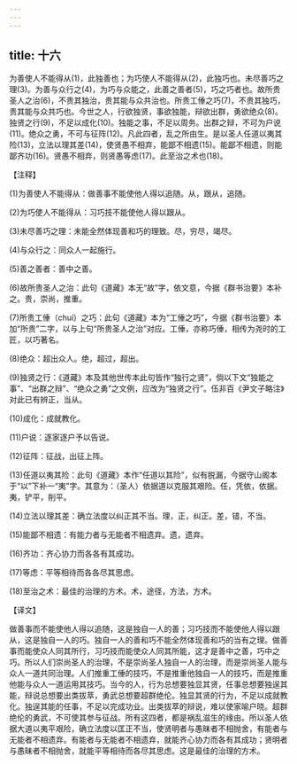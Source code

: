 ```yaml
---
---
---
```

title: 十六
---



为善使人不能得从(1)，此独善也；为巧使人不能得从(2)，此独巧也。未尽善巧之理(3)。为善与众行之(4)，为巧与众能之，此善之善者(5)，巧之巧者也。故所贵圣人之治(6)，不贵其独治，贵其能与众共治也。所贵工倕之巧(7)，不贵其独巧，贵其能与众共巧也。今世之人，行欲独贤，事欲独能，辩欲出群，勇欲绝众(8)。独贤之行(9)，不足以成化(10)。独能之事，不足以周务。出群之辩，不可为户说(11)。绝众之勇，不可与征阵(12)。凡此四者，乱之所由生。是以圣人任道以夷其险(13)，立法以理其差(14)，使贤愚不相弃，能鄙不相遗(15)。能鄙不相遗，则能鄙齐功(16)。贤愚不相弃，则贤愚等虑(17)。此至治之术也(18)。

【注释】

(1)为善使人不能得从：做善事不能使他人得以追随。从，跟从，追随。

(2)为巧使人不能得从：习巧技不能使他人得以跟从。

(3)未尽善巧之理：未能全然体现善和巧的理致。尽，穷尽，竭尽。

(4)与众行之：同众人一起施行。

(5)善之善者：善中之善。

(6)故所贵圣人之治：此句《道藏》本无“故”字，依文意，今据《群书治要》本补之。贵，崇尚，推重。

(7)所贵工倕（chuí）之巧：此句《道藏》本为“工倕之巧”，今据《群书治要》本加“所贵”二字，以与上句“所贵圣人之治”对应。工倕，亦称巧倕，相传为尧时的工匠，以巧著名。

(8)绝众：超出众人。绝，超过，超出。

(9)独贤之行：《道藏》本及其他世传本此句皆作“独行之贤”，倘以下文“独能之事”、“出群之辩”、“绝众之勇”之文例，应改为“独贤之行”。伍非百《尹文子略注》对此已有辨正，当从。

(10)成化：成就教化。

(11)户说：逐家逐户予以告说。

(12)征阵：征战，出征上阵。

(13)任道以夷其险：此句《道藏》本作“任道以其险”，似有脱漏，今据守山阁本于“以”下补一“夷”字。其意为：（圣人）依据道以克服其艰险。任，凭依，依据。夷，铲平，削平。

(14)立法以理其差：确立法度以纠正其不当。理，正，纠正。差，错，不当。

(15)能鄙不相遗：有能力者与无能者不相遗弃。遗，遗弃。

(16)齐功：齐心协力而各各有其成功。

(17)等虑：平等相待而各各尽其思虑。

(18)至治之术：最佳的治理的方术。术，途径，方法，方术。

【译文】

做善事而不能使他人得以追随，这是独自一人的善；习巧技而不能使他人得以跟从，这是独自一人的巧。独自一人的善和巧不能全然体现善和巧的当有之理。做善事而能使众人同其所行，习巧技而能使众人同其所能，这才是善中之善，巧中之巧。所以人们崇尚圣人的治理，不是崇尚圣人独自一人的治理，而是崇尚圣人能与众人一道共同治理。人们推重工倕的技巧，不是推重他独自一人的技巧，而是推重他能与众人一道运用其技巧。当今的人，行为总想要独显其贤，任事总想要独逞其能，辩说总想要出类拔萃，勇武总想要超群绝伦。独显其贤的行为，不足以成就教化。独逞其能的任事，不足以完成功业。出类拔萃的辩说，难以使家喻户晓。超群绝伦的勇武，不可使其参与征战。所有这四者，都是祸乱滋生的缘由。所以圣人依据大道以夷平艰险，确立法度以匡正不当，使贤明者与愚昧者不相抛舍，有能者与无能者不相遗弃。有能者与无能者不相遗弃，就能齐心协力而各有其成功；贤明者与愚昧者不相抛舍，就能平等相待而各尽其思虑。这是最佳的治理的方术。